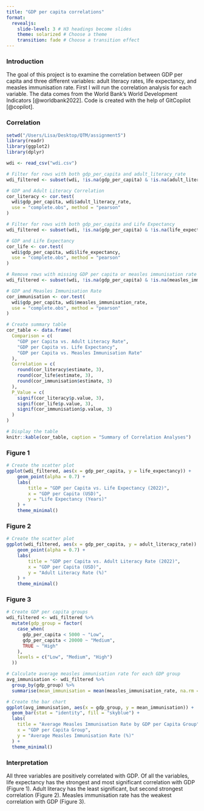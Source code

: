 ```yaml
---
title: "GDP per capita correlations"
format:
  revealjs:
    slide-level: 3 # H3 headings become slides
    theme: solarized # Choose a theme
    transition: fade # Choose a transition effect
---
```


### Introduction
The goal of this project is to examine the correlation between GDP per capita and three different variables: adult literacy rates, life expectancy, and measles immunisation rate. First I will run the correlation analysis for each variable. The data comes from the World Bank’s World Development Indicators [@worldbank2022]. Code is created with the help of GitCopilot [@copilot].

### Correlation
```r
setwd("/Users/Lisa/Desktop/QTM/assignment5")
library(readr)
library(ggplot2)
library(dplyr)

wdi <- read_csv("wdi.csv")

# Filter for rows with both gdp_per_capita and adult_literacy_rate
wdi_filtered <- subset(wdi, !is.na(gdp_per_capita) & !is.na(adult_literacy_rate))

# GDP and Adult Literacy Correlation
cor_literacy <- cor.test(
  wdi$gdp_per_capita, wdi$adult_literacy_rate,
  use = "complete.obs", method = "pearson"
)

# Filter for rows with both gdp_per_capita and Life Expectancy
wdi_filtered <- subset(wdi, !is.na(gdp_per_capita) & !is.na(life_expectancy))

# GDP and Life Expectancy
cor_life <- cor.test(
  wdi$gdp_per_capita, wdi$life_expectancy,
  use = "complete.obs", method = "pearson"
)

# Remove rows with missing GDP per capita or measles immunisation rate data
wdi_filtered <- subset(wdi, !is.na(gdp_per_capita) & !is.na(measles_immunisation_rate))

# GDP and Measles Immunisation Rate
cor_immunisation <- cor.test(
  wdi$gdp_per_capita, wdi$measles_immunisation_rate,
  use = "complete.obs", method = "pearson"
)

# Create summary table
cor_table <- data.frame(
  Comparison = c(
    "GDP per Capita vs. Adult Literacy Rate",
    "GDP per Capita vs. Life Expectancy",
    "GDP per Capita vs. Measles Immunisation Rate"
  ),
  Correlation = c(
    round(cor_literacy$estimate, 3),
    round(cor_life$estimate, 3),
    round(cor_immunisation$estimate, 3)
  ),
  P_Value = c(
    signif(cor_literacy$p.value, 3),
    signif(cor_life$p.value, 3),
    signif(cor_immunisation$p.value, 3)
  )
)

# Display the table
knitr::kable(cor_table, caption = "Summary of Correlation Analyses")
```

### Figure 1
```r
# Create the scatter plot
ggplot(wdi_filtered, aes(x = gdp_per_capita, y = life_expectancy)) +
    geom_point(alpha = 0.7) +
    labs(
        title = "GDP per Capita vs. Life Expectancy (2022)",
        x = "GDP per Capita (USD)",
        y = "Life Expectancy (Years)"
    ) +
    theme_minimal()
```

### Figure 2
```r
# Create the scatter plot
ggplot(wdi_filtered, aes(x = gdp_per_capita, y = adult_literacy_rate)) +
    geom_point(alpha = 0.7) +
    labs(
        title = "GDP per Capita vs. Adult Literacy Rate (2022)",
        x = "GDP per Capita (USD)",
        y = "Adult Literacy Rate (%)"
    ) +
    theme_minimal()
```

### Figure 3
```r
# Create GDP per capita groups
wdi_filtered <- wdi_filtered %>%
  mutate(gdp_group = factor(
    case_when(
      gdp_per_capita < 5000 ~ "Low",
      gdp_per_capita < 20000 ~ "Medium",
      TRUE ~ "High"
    ),
    levels = c("Low", "Medium", "High")
  ))

# Calculate average measles immunisation rate for each GDP group
avg_immunisation <- wdi_filtered %>%
  group_by(gdp_group) %>%
  summarise(mean_immunisation = mean(measles_immunisation_rate, na.rm = TRUE))

# Create the bar chart
ggplot(avg_immunisation, aes(x = gdp_group, y = mean_immunisation)) +
  geom_bar(stat = "identity", fill = "skyblue") +
  labs(
    title = "Average Measles Immunisation Rate by GDP per Capita Group",
    x = "GDP per Capita Group",
    y = "Average Measles Immunisation Rate (%)"
  ) +
  theme_minimal()
```

### Interpretation
All three variables are positively correlated with GDP. Of all the variables, life expectancy has the strongest and most significant correlation with GDP (Figure 1). Adult literacy has the least significant, but second strongest correlation (Figure 2). Measles immunisation rate has the weakest correlation with GDP (Figure 3).